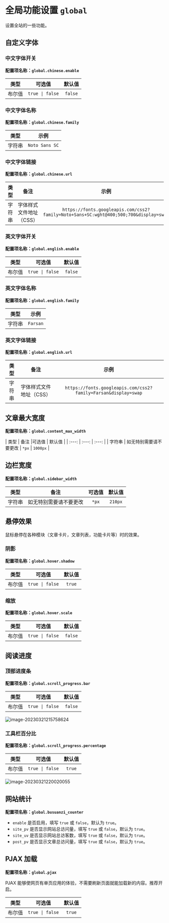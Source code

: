 # 全局功能设置 `global`

设置全站的一些功能。

## 自定义字体

### 中文字体开关


**配置项名称：`global.chinese.enable`**

| 类型 | 可选值 | 默认值 |
| :---: | :---: | :---: |
| 布尔值 | `true \| false` | `false` |

### 中文字体名称

**配置项名称：`global.chinese.family`**

| 类型 | 示例 |
| :---: | :---: |
| 字符串 | `Noto Sans SC` |

### 中文字体链接

**配置项名称：`global.chinese.url`**



| 类型 | 备注 | 示例 |
| :---: | :---: | :---: |
| 字符串 | 字体样式文件地址（CSS） | `https://fonts.googleapis.com/css2?family=Noto+Sans+SC:wght@400;500;700&display=swap` |

### 英文字体开关

**配置项名称：`global.english.enable`**

| 类型 | 可选值 | 默认值 |
| :---: | :---: | :---: |
| 布尔值 | `true \| false` | `false` |

### 英文字体名称

**配置项名称：`global.english.family`**

| 类型 | 示例 |
| :---: | :---: |
| 字符串 | `Farsan` |

### 英文字体链接

**配置项名称：`global.english.url`**

| 类型 | 备注 | 示例 |
| :---: | :---: | :---: |
| 字符串 | 字体样式文件地址（CSS） | `https://fonts.googleapis.com/css2?family=Farsan&display=swap` |

## 文章最大宽度

**配置项名称：`global.content_max_width`**

| 类型 | 备注 |可选值 | 默认值 | 
| :---: | :---: | :---: |
| 字符串 | 如无特别需要请不要更改 | `*px` | `1000px` |

## 边栏宽度

**配置项名称：`global.sidebar_width`**


| 类型 | 备注 | 可选值 | 默认值 |
| :---: | :---: | :---: | :---: |
| 字符串 | 如无特别需要请不要更改 | `*px` | `210px` |

## 悬停效果

鼠标悬停在各种模块（文章卡片，文章列表，功能卡片等）时的效果。

### 阴影

**配置项名称：`global.hover.shadow`**

| 类型 | 可选值 | 默认值 |
| :---: | :---: | :---: |
| 布尔值 | `true \| false` | `true` |

### 缩放

**配置项名称：`global.hover.scale`**

| 类型 | 可选值 | 默认值 |
| :---: | :---: | :---: |
| 布尔值 | `true \| false` | `false` |

## 阅读进度

### 顶部进度条

**配置项名称：`global.scroll_progress.bar`**

| 类型 | 可选值 | 默认值 |
| :---: | :---: | :---: |
| 布尔值 | `true \| false` | `false` |

![image-20230321215758624](https://evan.beee.top/img/2023/03/21/5363ff8c63f69f61cbf2ce595147a760.png)

### 工具栏百分比

**配置项名称：`global.scroll_progress.percentage`**


| 类型 | 可选值 | 默认值 |
| :---: | :---: | :---: |
| 布尔值 | `true \| false` | `true` |

![image-20230321220020055](https://evan.beee.top/img/2023/03/21/14879ceb5870b3329265df4c65c3bb27.png)

## 网站统计

**配置项名称：`global.busuanzi_counter`**

- `enable` 是否启用，填写 `true` 或 `false`，默认为 `true`。
- `site_pv` 是否显示网站总访问量，填写 `true` 或 `false`，默认为 `true`。
- `site_uv` 是否显示网站总访客数，填写 `true` 或 `false`，默认为 `true`。
- `post_pv` 是否显示文章总访问量，填写 `true` 或 `false`，默认为 `true`。

## PJAX 加载

**配置项名称：`global.pjax`**

PJAX 能够使网页有单页应用的体验，不需要刷新页面就能加载新的内容。推荐开启。

| 类型 | 可选值 | 默认值 |
| :---: | :---: | :---: |
| 布尔值 | `true \| false` | `true` |


